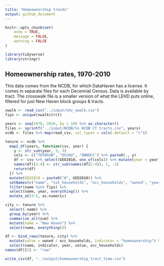 ```yaml
---
title: "Homeownership trends"
output: github_document
---
```


```r
knitr::opts_chunk$set(
	echo = TRUE,
	message = FALSE,
	warning = FALSE
)
```

```r
library(tidyverse)
library(stringr)
```


## Homeownership rates, 1970-2010

This data comes from the NCDB, for which DataHaven has a license. It comes in separate files for each Decennial Census. Data is available by tract. The crosswalk file is a smaller version of what the LEHD puts online, filtered for just New Haven block groups & tracts.

```r
xwalk <- read_csv("../input/nhv_xwalk.csv")
fips <- unique(xwalk$trct)

years <- seq(1970, 2010, by = 10) %>% as.character()
files <- sprintf("../input/NCDB/%s NCDB CT tracts.csv", years)
ncdb <- files %>% map(read_csv, col_types = cols(.default = "c"))
```

```r
tenure <- ncdb %>%
  map2_df(years, function(csv, year) {
    y <- str_sub(year, 3, 3)
    cols <- c("TOTHSUN", "OCCHU", "OWNOCC") %>% paste0(., y)
    df <- csv %>% select(GEO2010, one_of(cols)) %>% mutate(year = year)
    names(df)[2:4] <- str_sub(names(df[2:4]), 1, -2)
    return(df)
  }) %>%
  mutate(GEO2010 = paste0("0", GEO2010)) %>%
  setNames(c("name", "tot_households", "occ_households", "owned", "year")) %>%
  filter(name %in% fips) %>%
  select(name, year, everything()) %>%
  mutate_at(3:5, as.numeric)
```

```r
city <- tenure %>%
  select(-name) %>%
  group_by(year) %>%
  summarise_all(sum) %>%
  mutate(name = "New Haven") %>%
  select(name, everything())

df <- bind_rows(tenure, city) %>%
  mutate(value = owned / occ_households, indicator = "homeownership") %>%
  select(name, indicator, year, value, occ_households)
names(df)[5] <- "raw"
```

```r
write_csv(df, "../output/homeownership_tract_time.csv")
```


